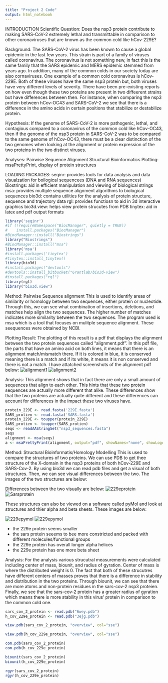 ```yaml
---
title: "Project 2 Code"
output: html_notebook
---
```


INTRODUCTION
Scientific Question: Does the nsp3 protein contribute to making SARS-CoV-2 extremely lethal and transmittable in comparison to other coronaviruses that are known as the common cold like hCov-229E?

Background: 
The SARS-CoV-2 virus has been known to cause a global epidemic in the last few years. This strain is part of a family of viruses called coronavirus. The coronavirus is not something new, in fact this is the same family that the SARS epidemic and MERS epidemic stemmed from years ago. In addition, many of the common colds in our society today are also cornaviruses. One example of a common cold coronavirus is hCov-229E. Both of these viruses have the same nsp3 protein but, both viruses have very different levels of severity. There have been pre-existing reports on how even though these two proteins are present in two diffeerent strains but have differences between then. For instance, when comparing the nsp3 protein between hCov-OC43 and SARS-CoV-2 we see that there is a difference in the amino acids in certain positions that stabilize or destabilize protein.

Hypothesis:
If the genome of SARS-CoV-2 is more pathogenic, lethal, and contagious compared to a coronavirus of the common cold like hCov-OC43, then if the genome of the nsp3 protein in SARS-CoV-2 was to be compared to the same genome of hCov-OC43, there must be a clear distinction of the two genomes when looking at the alignment or protein expression of the two proteins in the two distinct viruses.

Analyses:
Pairwise Sequence Alignment
Structural Bioinformatics
Plotting: msaPrettyPrint, display of protein structures

LOADING PACKAGES:
seqinr: provides tools for data analysis and data visualzation for boilogical sequencees (DNA and RNA sequences)
Biostrings: aid in efficient manipulation and viewing of biological strings
msa: provides multiple sequence alignment algorithms to biological sequences
bio3d: contains utilities for the analysis of protein structure, sequence and trajectory data
rgl: provides functiosn to aid in 3d interactive graphics
bio3d.view: helps view protein strucutes from PDB
tinytex: aid in latex and pdf output formats

```r
library('seqinr')
#if (!requireNamespace("BiocManager", quietly = TRUE))
#    install.packages("BiocManager")
#BiocManager::install("Biostrings")
library("Biostrings")
#BiocManager::install("msa")
library('msa')
#install.packages('tinytex')
#tinytex::install_tinytex()
library(bio3d)
#install.packages("devtools")
#devtools::install_bitbucket("Grantlab/bio3d-view")
#install.packages("rgl")
library(rgl)
library("bio3d.view")
```

Method: Pairwise Sequence alignment
This is used to identify areas of similarity or homology between two sequences, either protein or nucleotide. Through this, we can see what combination of insertions, deletions, and matches help align the two sequences. The higher number of matches indicates more similarity between the two sequences. The program used is msa which is a tool that focuses on mulitple sequence alignment. These seequences were obtained by NCBI.

Plotting Result: The plotting of this result is a pdf that displays the alignment between the two protein sequences called "alignment.pdf". In this pdf file, the parts that have an amino acid on both lines, it means that there is an alignment match/mismatch there. If it is colored in blue, it is conserved meaning there is a match and if its white, it means it is non conserved and there is not a match. I have attatched screenshots of the alignment pdf below:
![alignment1](alignmentpdfpart1.png)
![alignment2](alignmentpdfpart2.png)

Analysis:
This alignment shows that in fact there are only a small amount of sequences that align to each other. This hints that these two protein sequences are actually more different that alike. These differences show that the two proteins are actually quite different and these differences can account for differences in the impact these two viruses have. 

```r
protein_229E <- read.fasta('229E.fasta')
SARS_protien <- read.fasta('SARS.fasta')
protein_229E <- toupper(protein_229E)
SARS_protien <- toupper(SARS_protien)
seqs <- readAAStringSet("nsp3_sequences.fasta")
seqs
alignment <- msa(seqs)
a <- msaPrettyPrint(alignment, output="pdf", showNames="none", showLogo="none", askForOverwrite=FALSE, verbose=FALSE)
```

Method: Structural Bioinformatis/Homology Modelling
This is used to compare the structures of two proteins. We can use PDB to get thee structure of the X-domain in the nsp3 proteins of both hCov-229E and SARS-Cov-2. By using bio3d we can read pdb files and get a visual of both structures. Then, we can see visual differences between the two. The images of the two structures are below:

Differences between the two visually are below:
![229eprotein](229eprotein.png)
![Sarsprotein](Sarsprotein.png)

These structures can also be viewed on a software called pyMol and look at structures and thier alpha and beta sheets. These images are below:

![229epymol](229epymol.png)
![229epymol](sarspymol.png)

- the 229e protein seems smaller
- the sars protein seeems to bee more constricted and packed with different molecules/functional groups
- the 229e protein has overall longer alpha helices
- the 229e protein has one more beta sheet

Analysis:
For the analysis various strucutral measurements were calculated including center of mass, biounit, and radius of gyration. Center of mass is where the distributed weight is 0. The fact that both of these strucutres have different centers of masses proves that there is a difference in stability and distribution in the two proteins. Through biounit, we can see that there are more atoms and non-protein residues in the sars-cov-2 nsp3 proteien. Finally, we see that the sars-cov-2 protein has a greater radius of gyration which means there is more stability in this virus' protein in comparison to the common cold one.


```r
sars_cov_2_protein <- read.pdb("6wey.pdb")
h_cov_229e_protein <- read.pdb("3ejg.pdb")
```

```r
view.pdb(sars_cov_2_protein, "overview", col="sse")
```

```r
view.pdb(h_cov_229e_protein, "overview", col="sse")
```

```r
com.pdb(sars_cov_2_protein)
com.pdb(h_cov_229e_protein)
```

```r
biounit(sars_cov_2_protein)
biounit(h_cov_229e_protein)
```


```r
rgyr(sars_cov_2_protein)
rgyr(h_cov_229e_protein)
```



